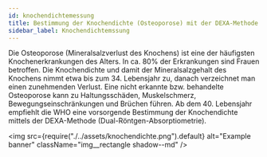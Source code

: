 ---
id: knochendichtemessung
title: Bestimmung der Knochendichte (Osteoporose) mit der DEXA-Methode
sidebar_label: Knochendichtemssung
---

Die Osteoporose (Mineralsalzverlust des Knochens) ist eine der häufigsten Knochenerkrankungen des Alters. In ca. 80% der Erkrankungen sind Frauen betroffen. Die Knochendichte und damit der Mineralsalzgehalt des Knochens nimmt etwa bis zum 34. Lebensjahr zu, danach verzeichnet man einen zunehmenden Verlust. Eine nicht erkannte bzw. behandelte Osteoporose kann zu Haltungsschäden, Muskelschmerz, Bewegungseinschränkungen und Brüchen führen. Ab dem 40. Lebensjahr empfiehlt die WHO eine vorsorgende Bestimmung der Knochendichte mittels der DEXA-Methode (Dual-Röntgen-Absorptiometrie).

<img
  src={require("./../assets/knochendichte.png").default}
  alt="Example banner"
  className="img__rectangle shadow--md"
/>
